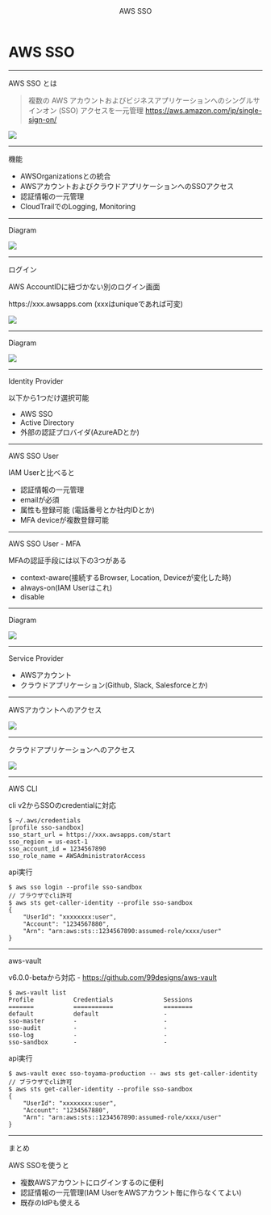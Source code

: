 


<Header>
AWS SSO
</Header>
<Head>
  <title>AWS SSO</title>
</Head>

# AWS SSO

--------------------------------------------------
<Headline>AWS SSO とは</Headline>

>複数の AWS アカウントおよびビジネスアプリケーションへのシングルサインオン (SSO) アクセスを一元管理
https://aws.amazon.com/jp/single-sign-on/

<img src={imgAWSSSOUserPortal} />

--------------------------------------------------
<Headline sectionTitle='AWS SSO'>機能</Headline>

- AWSOrganizationsとの統合
- AWSアカウントおよびクラウドアプリケーションへのSSOアクセス
- 認証情報の一元管理
- CloudTrailでのLogging, Monitoring

--------------------------------------------------
<Headline sectionTitle='AWS SSO'>Diagram</Headline>

<img src={imgAWSSSODiagram} />

--------------------------------------------------
<Headline sectionTitle='AWS SSO'>ログイン</Headline>

AWS AccountIDに紐づかない別のログイン画面

https://<Accent>xxx</Accent>.awsapps.com (<Accent>xxx</Accent>はuniqueであれば可変)

<img src={imgAWSSSOUserLogin} />

--------------------------------------------------
<Headline sectionTitle='AWS SSO'>Diagram</Headline>

<img src={imgAWSSSODiagram} />

--------------------------------------------------
<Headline sectionTitle='AWS SSO'>Identity Provider</Headline>

以下から1つだけ選択可能

- AWS SSO
- Active Directory
- 外部の認証プロバイダ(AzureADとか)

--------------------------------------------------
<Headline sectionTitle='AWS SSO'>AWS SSO User</Headline>

IAM Userと比べると

- 認証情報の一元管理
- <Accent>email</Accent>が必須
- 属性も登録可能 (電話番号とか社内IDとか)
- MFA deviceが複数登録可能

--------------------------------------------------
<Headline sectionTitle='AWS SSO'>AWS SSO User - MFA</Headline>

MFAの認証手段には以下の3つがある

- context-aware(接続するBrowser, Location, Deviceが変化した時)
- always-on(IAM Userはこれ)
- disable

--------------------------------------------------
<Headline sectionTitle='AWS SSO'>Diagram</Headline>

<img src={imgAWSSSODiagram} />

--------------------------------------------------
<Headline sectionTitle='AWS SSO'>Service Provider</Headline>

- AWSアカウント
- クラウドアプリケーション(Github, Slack, Salesforceとか)

--------------------------------------------------
<Headline sectionTitle='AWS SSO'>AWSアカウントへのアクセス</Headline>

<img src={imgAWSSSOAWSAccounts} />

--------------------------------------------------
<Headline sectionTitle='AWS SSO'>クラウドアプリケーションへのアクセス</Headline>

<img src={imgAWSSSOUserPortal} />

--------------------------------------------------
<Headline sectionTitle='AWS SSO'>AWS CLI</Headline>

cli v2からSSOのcredentialに対応

```
$ ~/.aws/credentials
[profile sso-sandbox]
sso_start_url = https://xxx.awsapps.com/start
sso_region = us-east-1
sso_account_id = 1234567890
sso_role_name = AWSAdministratorAccess
```
api実行
```
$ aws sso login --profile sso-sandbox
// ブラウザでcli許可
$ aws sts get-caller-identity --profile sso-sandbox
{
    "UserId": "xxxxxxxx:user",
    "Account": "1234567880",
    "Arn": "arn:aws:sts::1234567890:assumed-role/xxxx/user"
}
```

--------------------------------------------------
<Headline sectionTitle='AWS SSO'>aws-vault</Headline>

v6.0.0-betaから対応 - https://github.com/99designs/aws-vault

```
$ aws-vault list
Profile           Credentials              Sessions
=======           ===========              ========
default           default                  -
sso-master        -                        -
sso-audit         -                        -
sso-log           -                        -
sso-sandbox       -                        -
```
api実行
```
$ aws-vault exec sso-toyama-production -- aws sts get-caller-identity
// ブラウザでcli許可
$ aws sts get-caller-identity --profile sso-sandbox
{
    "UserId": "xxxxxxxx:user",
    "Account": "1234567880",
    "Arn": "arn:aws:sts::1234567890:assumed-role/xxxx/user"
}
```

--------------------------------------------------
<Headline sectionTitle='AWS SSO'>まとめ</Headline>

AWS SSOを使うと
- 複数AWSアカウントにログインするのに便利
- 認証情報の一元管理(IAM UserをAWSアカウント毎に作らなくてよい)
- 既存のIdPも使える


